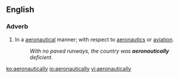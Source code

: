 ==English==

===Adverb===
{{en-adv}}

# In a [[aeronautical]] manner; with respect to [[aeronautics]] or [[aviation]].
#: ''With no paved runways, the country was '''aeronautically''' deficient.''

[[ko:aeronautically]]
[[io:aeronautically]]
[[vi:aeronautically]]